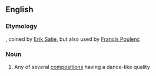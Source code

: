 ==English==

===Etymology===
{{etyl|fr|en}}, coined by [[w:Erik Satie|Erik Satie]], but also used by [[w:Francis Poulenc|Francis Poulenc]]

===Noun===
{{wikipedia}}
{{en-noun}}

# {{music}} Any of several [[composition]]s having a dance-like quality